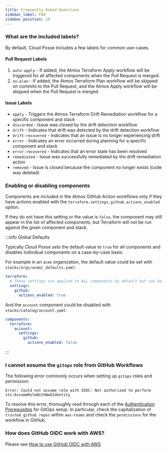 ```yaml
---
title: Frequently Asked Questions
sidebar_label: FAQ
sidebar_position: 10
---
```


### What are the included labels?

By default, Cloud Posse includes a few labels for common use-cases. 

#### Pull Request Labels
1. `auto-apply` - If added, the Atmos Terraform Apply workflow will be triggered for all affected components when the Pull Request is merged.
1. `no-plan` - If added, the Atmos Terraform Plan workflow will be skipped on commits to the Pull Request, and the Atmos Apply workflow will be skipped when the Pull Request is merged.

#### Issue Labels
- `apply` - Triggers the Atmos Terraform Drift Remediation workflow for a specific component and stack
- `discarded` - Issue was closed by the drift detection workflow
- `drift` - Indicates that drift was detected by the drift detection workflow
- `drift-recovered` - Indicates that an issue is no longer experiencing drift
- `error` - Indicates an error occurred during planning for a specific component and stack
- `error-recovered` - Indicates that an error state has been resolved
- `remediated` - Issue was successfully remediated by the drift remediation action
- `removed` - Issue is closed because the component no longer exists (code was deleted)

### Enabling or disabling components

Components are included in the Atmos GitHub Action workflows only if they have actions enabled with the `terraform.settings.github.actions_enabled` option.

If they do not have this setting or the value is `false`, the component may still appear in the list of affected components, but Terraform will not be run against the given component and stack.

:::info Global Defaults

Typically Cloud Posse sets the default value to `true` for all components and disables individual components on a case-by-case basis.

For example in an `acme` organization, the default value could be set with `stacks/orgs/acme/_defaults.yaml`:

```yaml
terraform:
  # These settings are applied to ALL components by default but can be overwritten
  settings:
    github:
      actions_enabled: true
```

And the `account` component could be disabled with `stacks/catalog/account.yaml`:

```yaml
components:
  terraform:
    account:
      settings:
        github:
          actions_enabled: false
```

:::

### I cannot assume the `gitops` role from GitHub Workflows

The following error commonly occurs when setting up `gitops` roles and permission:

```
Error: Could not assume role with OIDC: Not authorized to perform sts:AssumeRoleWithWebIdentity
```

To resolve this error, thoroughly read through each of the [Authentication Prerequisites](/resources/deprecated/gitops/setup#authentication-prerequisites) for GitOps setup. In particular, check the capitalization of `trusted_github_repos` within `aws-teams` and check the `permissions` for the workflow in GitHub.

### How does GitHub OIDC work with AWS?

Please see [How to use GitHub OIDC with AWS](/layers/github-actions/github-oidc-with-aws)